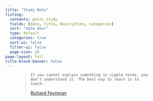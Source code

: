 ```yaml
---
title: "Study Note"
listing:
  contents: posts_study
  fields: [date, title, description, categories]
  sort: "date desc"
  type: default
  categories: true
  sort-ui: false
  filter-ui: false
  page-size: 10
page-layout: full
title-block-banner: false
---
```


<figure class="text-end">

<blockquote class="blockquote">

    If you cannot explain something in simple terms, you don't understand it. The best way to learn is to teach.

<figcaption class="blockquote-footer">

[Richard Feynman](https://en.wikiquote.org/wiki/Richard_Feynman)

</figcaption>

</figure>

\ 
